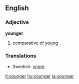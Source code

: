 ==English==
===Adjective===
'''younger'''
# comparative of [[young]]

===Translations===
*Swedish: [[yngre]]

[[it:younger]]
[[hu:younger]]
[[ja:younger]]